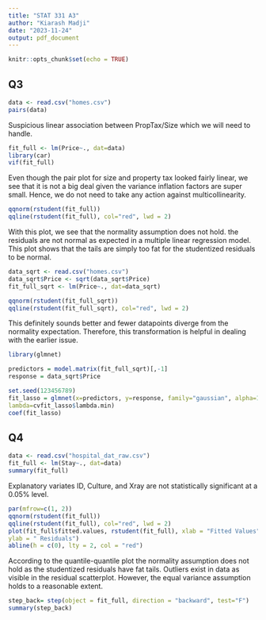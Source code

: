 ```yaml
---
title: "STAT 331 A3"
author: "Kiarash Madji"
date: "2023-11-24"
output: pdf_document
---
```


```r
knitr::opts_chunk$set(echo = TRUE)
```

## Q3

```r
data <- read.csv("homes.csv")
pairs(data)
```
Suspicious linear association between PropTax/Size which we will need to handle.

```r
fit_full <- lm(Price~., dat=data)
library(car)
vif(fit_full)
```

Even though the pair plot for size and property tax looked fairly linear, we see that it is not a big deal given the variance inflation factors are super small. Hence, we do not need to take any action against multicollinearity.

```r
qqnorm(rstudent(fit_full))
qqline(rstudent(fit_full), col="red", lwd = 2)
```
With this plot, we see that the normality assumption does not hold. the residuals are not normal as expected in a multiple linear regression model. This plot shows that the tails are simply too fat for the studentized residuals to be normal.

```r
data_sqrt <- read.csv("homes.csv")
data_sqrt$Price <- sqrt(data_sqrt$Price)
fit_full_sqrt <- lm(Price~., dat=data_sqrt)
```

```r
qqnorm(rstudent(fit_full_sqrt))
qqline(rstudent(fit_full_sqrt), col="red", lwd = 2)
```
This definitely sounds better and fewer datapoints diverge from the normality expectation. Therefore, this transformation is helpful in dealing with the earlier issue.

```r
library(glmnet)

predictors = model.matrix(fit_full_sqrt)[,-1]
response = data_sqrt$Price

set.seed(123456789)
fit_lasso = glmnet(x=predictors, y=response, family="gaussian", alpha=1,
lambda=cvfit_lasso$lambda.min)
coef(fit_lasso)
```

## Q4

```r
data <- read.csv("hospital_dat_raw.csv")
fit_full <- lm(Stay~., dat=data)
summary(fit_full)
```

Explanatory variates ID, Culture, and Xray are not statistically significant at a 0.05\% level.

```r
par(mfrow=c(1, 2))
qqnorm(rstudent(fit_full))
qqline(rstudent(fit_full), col="red", lwd = 2)
plot(fit_full$fitted.values, rstudent(fit_full), xlab = "Fitted Values",
ylab = " Residuals")
abline(h = c(0), lty = 2, col = "red")
```

According to the quantile-quantile plot the normality assumption does not hold as the studentized residuals have fat tails. Outliers exist in data as visible in the residual scatterplot. However, the equal variance assumption holds to a reasonable extent.

```r
step_back= step(object = fit_full, direction = "backward", test="F")
summary(step_back)
```




